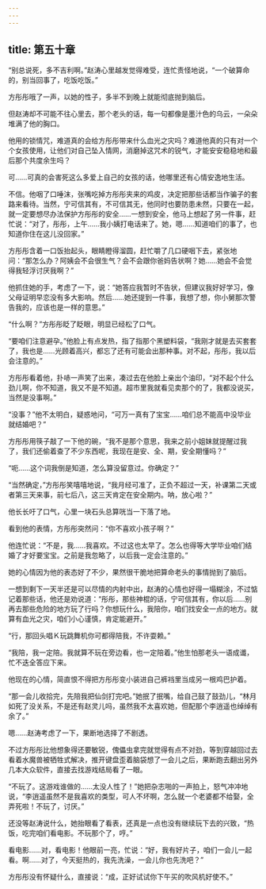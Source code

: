 ```yaml
---
---
---
```

title: 第五十章
---




“别总说死，多不吉利啊。”赵涛心里越发觉得难受，连忙责怪地说，“一个破算命的，别当回事了，吃饭吃饭。”

方彤彤哦了一声，以她的性子，多半不到晚上就能彻底抛到脑后。

但赵涛却不可能不往心里去，那个老头的话，每一句都像是墨汁色的乌云，一朵朵堆满了他的胸口。

他用的锁情咒，难道真的会给方彤彤带来什么血光之灾吗？难道他真的只有对一个个女孩使用，让他们对自己坠入情网，消磨掉这咒术的锐气，才能安安稳稳地和最后那个共度余生吗？

可……可真的会害死这么多爱上自己的女孩的话，他哪里还有心情安逸地生活。

不信。他咽了口唾沫，张嘴吃掉方彤彤夹来的鸡皮，决定把那些话都当作骗子的套路来看待。当然，宁可信其有，不可信其无，他同时也要防患未然，只要在一起，就一定要想尽办法保护方彤彤的安全……一想到安全，他马上想起了另一件事，赶忙说：“对了，彤彤，上午……我小姨打电话来了。她，嗯……知道咱们的事了，也知道你住在这儿没回家。”

方彤彤含着一口饭抬起头，眼睛瞪得溜圆，赶忙嚼了几口硬咽下去，紧张地问：“那怎么办？阿姨会不会很生气？会不会跟你爸妈告状啊？她……她会不会觉得我轻浮讨厌我啊？”

他抓住她的手，考虑了一下，说：“她答应我暂时不告状，但建议我好好学习，像父母证明早恋没有多大影响。然后……她还提到一件事，我想了想，你小舅那次警告我的，应该也是一样的意思。”

“什么啊？”方彤彤眨了眨眼，明显已经松了口气。

“要咱们注意避孕。”他脸上有点发热，指了指那个黑塑料袋，“我刚才就是去买套套了，我也是……光顾着高兴，都忘了还有可能会出那种事。对不起，彤彤，我以后会注意的。”

方彤彤看着他，扑哧一声笑了出来，凑过去在他脸上亲出个油印，“对不起个什么劲儿啊，你不知道，我又不是不知道。超市里我就看见卖那个的了，我都没说买，当然是没事啊。”

“没事？”他不太明白，疑惑地问，“可万一真有了宝宝……咱们总不能高中没毕业就结婚吧？”

方彤彤用筷子敲了一下他的碗，“我不是那个意思，我来之前小姐妹就提醒过我了，我们还偷着查了不少东西呢，我现在是安、全、期，安全期懂吗？”

“呃……这个词我倒是知道，怎么算没留意过。你确定？”

“当然确定，”方彤彤笑嘻嘻地说，“我月经可准了，正负不超过一天，补课第二天或者第三天来事，前七后八，这三天肯定在安全期内。呐，放心啦？”

他长长吁了口气，心里一块石头总算咣当一下落了地。

看到他的表情，方彤彤突然问：“你不喜欢小孩子啊？”

他连忙说：“不是，我……我喜欢。不过这也太早了。怎么也得等大学毕业咱们结婚了才好要宝宝。之前是我忽略了，以后我一定会注意的。”

她的心情因为他的表态好了不少，果然很干脆地把算命老头的事情抛到了脑后。

一想到剩下一天半还是可以尽情的内射中出，赵涛的心情也好得一塌糊涂，不过惦记着那些话，他还是劝说道：“彤彤，那些神棍的话，宁可信其有，你以后……别再去那些危险的地方玩了行吗？你想玩什么，我陪你，咱们找安全一点的地方。就算有血光之灾，咱们小心谨慎，肯定能避开。”

“行，那回头唱Ｋ玩跳舞机你可都得陪我，不许耍赖。”

“我陪，我一定陪。我就算不玩在旁边看，也一定陪着。”他生怕那老头一语成谶，忙不迭全答应下来。

他现在的心情，简直恨不得把方彤彤变小装进自己裤裆里当成另一根鸡巴护着。

“那一会儿收拾完，先陪我把仙剑打完吧。”她抿了抿嘴，给自己鼓了鼓劲儿，“林月如死了没关系，不是还有赵灵儿吗，虽然我不太喜欢她，但配那个李逍遥也绰绰有余了。”

嗯……赵涛考虑了一下，果断地选择了不剧透。

不过方彤彤比他想象得还要敏锐，傀儡虫拿完就觉得有点不对劲，等到穿越回过去看着水魔兽被牺牲式解决，推开键盘歪着脑袋想了一会儿之后，果断跑去翻出另外几本大众软件，直接去找游戏结局看了一眼。

“不玩了。这游戏谁做的……太没人性了！”她把杂志啪的一声拍上，怒气冲冲地说，“李逍遥虽然不是我喜欢的类型，可人不坏啊，怎么就一个老婆都不给娶，全弄死啦！不玩了，讨厌。”

还没等赵涛说什么，她抬眼看了看表，还真是一点也没有继续玩下去的兴致，“热饭，吃完咱们看电影。不玩那个了，哼。”

看电影……对，看电影！他眼前一亮，忙说：“好，我有好片子，咱们一会儿一起看。啊……对了，今天挺热的，我先洗澡，一会儿你也先洗吧？”

方彤彤没有怀疑什么，直接说：“成，正好试试你下午买的吹风机好使不。”
